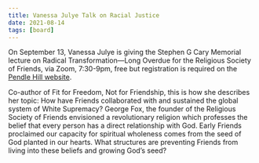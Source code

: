 ```yaml
---
title: Vanessa Julye Talk on Racial Justice
date: 2021-08-14
tags: [board]
---
```


On September 13, Vanessa Julye is giving the Stephen G  Cary Memorial lecture on Radical Transformation—Long Overdue for the Religious Society of Friends, via Zoom, 7:30-9pm, free but registration is required on the [Pendle Hill website](https://pendlehill.org/events/stephen-g-cary-memorial-lecture-2021-radical-transformation-long-overdue-for-the-religious-society-of-friends/).   

Co-author of Fit for Freedom, Not for Friendship, this is how she describes her topic:  How have Friends collaborated with and sustained the global system of White Supremacy? George Fox, the founder of the Religious Society of Friends envisioned a revolutionary religion which professes the belief that every person has a direct relationship with God. Early Friends proclaimed our capacity for spiritual wholeness comes from the seed of God planted in our hearts. What structures are preventing Friends from living into these beliefs and growing God’s seed? 
